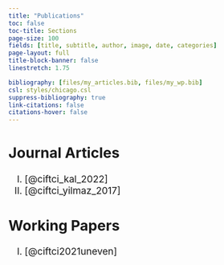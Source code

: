 ```yaml
---
title: "Publications"
toc: false
toc-title: Sections
page-size: 100
fields: [title, subtitle, author, image, date, categories]
page-layout: full
title-block-banner: false
linestretch: 1.75

bibliography: [files/my_articles.bib, files/my_wp.bib]
csl: styles/chicago.csl
suppress-bibliography: true
link-citations: false
citations-hover: false
---
```


::: {.callout-note style="font-size: 19px;" icon="false"}
## Journal Articles
I.  [@ciftci_kal_2022]
II. [@ciftci_yilmaz_2017]
:::

::: {.callout-warning style="font-size: 19px;" icon="false"}
## Working Papers
I.  [@ciftci2021uneven]
:::
